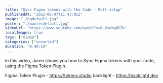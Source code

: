 ```yaml
---
title: "Sync Figma tokens with the Code - Full setup"
publishedAt: "2022-06-07T11:43:01Z"
image: "./hqdefault.jpg"
poster: "./maxresdefault.jpg"
videoUrl: "https://www.youtube.com/watch?v=6-XseNqdGZk"
localImages: true
tags: ["video"]
categories: ["unsorted"]
duration: "0:40:19"
---
```

In this video, Joren shows you how to Sync Figma tokens with your code, using the Figma Token Plugin.

Figma Token Plugin - https://tokens.studio
backlight - https://backlight.dev
